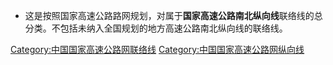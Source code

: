 [[Category:中国国家高速公路网联络线|Category:中国国家高速公路网联络线]]
[[Category:中国国家高速公路网纵向线|Category:中国国家高速公路网纵向线]]
{{catmore|中国国家高速公路网}}
* 这是按照国家高速公路路网规划，对属于'''国家高速公路南北纵向线'''联络线的总分类。不包括未纳入全国规划的地方高速公路南北纵向线的联络线。